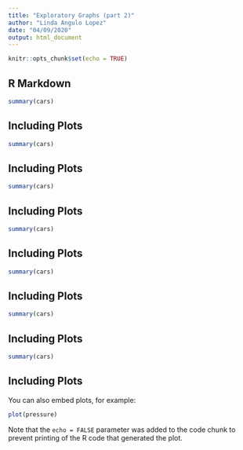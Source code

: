 ---
title: "Exploratory Graphs (part 2)"
author: "Linda Angulo Lopez"
date: "04/09/2020"
output: html_document
---

```{r setup, include=FALSE}
knitr::opts_chunk$set(echo = TRUE)
```

## R Markdown


```{r cars}
summary(cars)
```

## Including Plots


```{r cars}
summary(cars)
```

## Including Plots


```{r cars}
summary(cars)
```

## Including Plots


```{r cars}
summary(cars)
```

## Including Plots


```{r cars}
summary(cars)
```

## Including Plots


```{r cars}
summary(cars)
```

## Including Plots


```{r cars}
summary(cars)
```

## Including Plots

You can also embed plots, for example:

```{r pressure, echo=FALSE}
plot(pressure)
```

Note that the `echo = FALSE` parameter was added to the code chunk to prevent printing of the R code that generated the plot.
